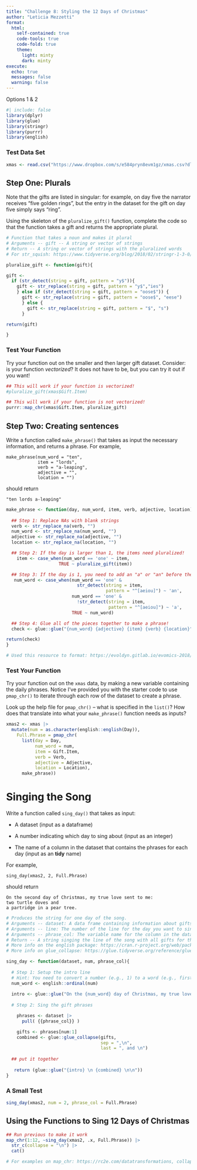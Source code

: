 ```yaml
---
title: "Challenge 8: Styling the 12 Days of Christmas"
author: "Leticia Mezzetti"
format: 
  html:
    self-contained: true
    code-tools: true
    code-fold: true
    theme: 
      light: minty
      dark: minty
execute: 
  echo: true
  messages: false
  warning: false
---
```


Options 1 & 2

```r
#| include: false
library(dplyr)
library(glue)
library(stringr)
library(purrr)
library(english)
```

### Test Data Set

```r
xmas <- read.csv("https://www.dropbox.com/s/e584pryn8evm1gz/xmas.csv?dl=1")

```

## Step One: Plurals

Note that the gifts are listed in singular: for example, on day five the narrator receives "five golden rings", but the entry in the dataset for the gift on day five simply says "ring".

Using the skeleton of the `pluralize_gift()` function, complete the code so that the function takes a gift and returns the appropriate plural.

```r
# Function that takes a noun and makes it plural
# Arguments -- gift -- A string or vector of strings
# Return -- A string or vector of strings with the pluralized words
# For str_squish: https://www.tidyverse.org/blog/2018/02/stringr-1-3-0/#:~:text=str_squish()%20%2C%20which%20removes%20whitespace,strings%20into%20a%20single%20space.

pluralize_gift <- function(gift){

gift <-
  if (str_detect(string = gift, pattern = "y$")){
    gift <- str_replace(string = gift, pattern = "y$","ies")
    } else if (str_detect(string = gift, pattern = "oose$")) {
      gift <- str_replace(string = gift, pattern = "oose$", "eese")
      } else {
        gift <- str_replace(string = gift, pattern = "$", "s")
      }

return(gift)

}

```

### Test Your Function

Try your function out on the smaller and then larger gift dataset. Consider: is your function *vectorized*? It does not have to be, but you can try it out if you want!

```r
## This will work if your function is vectorized!
#pluralize_gift(xmas$Gift.Item)

## This will work if your function is not vectorized!
purrr::map_chr(xmas$Gift.Item, pluralize_gift)

```

## Step Two: Creating sentences

Write a function called `make_phrase()` that takes as input the necessary information, and returns a phrase. For example,

    make_phrase(num_word = "ten", 
                item = "lords", 
                verb = "a-leaping", 
                adjective = "", 
                location = "")

should return

    "ten lords a-leaping"

```r
make_phrase <- function(day, num_word, item, verb, adjective, location) {
  
  ## Step 1: Replace NAs with blank strings
  verb <- str_replace_na(verb, "")
  num_word <- str_replace_na(num_word, "")
  adjective <- str_replace_na(adjective, "")
  location <- str_replace_na(location, "")

  ## Step 2: If the day is larger than 1, the items need pluralized! 
    item <- case_when(num_word == 'one' ~ item,
                    TRUE ~ pluralize_gift(item))

  ## Step 3: If the day is 1, you need to add an "a" or "an" before the gift 
   num_word <- case_when(num_word == 'one' &
                           str_detect(string = item,
                                      pattern = "^[aeiou]") ~ 'an',
                         num_word == 'one' & 
                           !str_detect(string = item,
                                       pattern = "^[aeiou]") ~ 'a',
                         TRUE ~ num_word)

  ## Step 4: Glue all of the pieces together to make a phrase! 
  check <- glue::glue("{num_word} {adjective} {item} {verb} {location}")

return(check)
}

# Used this resource to format: https://evoldyn.gitlab.io/evomics-2018/ref-sheets/R_strings.pdf

```

### Test Your Function

Try your function out on the `xmas` data, by making a new variable containing the daily phrases. Notice I've provided you with the starter code to use `pmap_chr()` to iterate through each row of the dataset to create a phrase.

::: callout-tip
Look up the help file for `pmap_chr()` -- what is specified in the `list()`? How does that translate into what your `make_phrase()` function needs as inputs?
:::

```r
xmas2 <- xmas |>
  mutate(num = as.character(english::english(Day)), 
    Full.Phrase = pmap_chr(
      list(day = Day,
           num_word = num,
           item = Gift.Item,
           verb = Verb,
           adjective = Adjective,
           location = Location),
      make_phrase))

```

# Singing the Song

Write a function called `sing_day()` that takes as input:

-   A dataset (input as a dataframe)

-   A number indicating which day to sing about (input as an integer)

-   The name of a column in the dataset that contains the phrases for each day (input as an **tidy** name)

For example,

    sing_day(xmas2, 2, Full.Phrase)

should return

    On the second day of Christmas, my true love sent to me:
    two turtle doves and
    a partridge in a pear tree.

```r
# Produces the string for one day of the song.
# Arguments -- dataset: A data frame containing information about gifts
# Arguments -- line: The number of the line for the day you want to sing about
# Arguments -- phrase_col: The variable name for the column in the dataset that contains the song phrases
# Return -- A string singing the line of the song with all gifts for the given day.
# More info on the english package: https://cran.r-project.org/web/packages/english/english.pdf
# More info on glue_collapse: https://glue.tidyverse.org/reference/glue_collapse.html

sing_day <- function(dataset, num, phrase_col){
  
  # Step 1: Setup the intro line
  # Hint: You need to convert a number (e.g., 1) to a word (e.g., first)
  num_word <- english::ordinal(num)
  
  intro <- glue::glue("On the {num_word} day of Christmas, my true love gave to me")
  
  # Step 2: Sing the gift phrases

    phrases <- dataset |>
      pull( {{phrase_col}} )

    gifts <- phrases[num:1]
    combined <- glue::glue_collapse(gifts,
                                    sep = ",\n",
                                    last = ", and \n")
    
  ## put it together
    
   return (glue::glue("{intro} \n {combined} \n\n"))
}

```

### A Small Test

```r
sing_day(xmas2, num = 2, phrase_col = Full.Phrase)
```

## Using the Functions to Sing 12 Days of Christmas

```r
## Run previous to make it work
map_chr(1:12, ~sing_day(xmas2, .x, Full.Phrase)) |>
  str_c(collapse = "\n") |>
  cat()

# For examples on map_chr: https://rc2e.com/datatransformations, collapse: https://www.rdocumentation.org/packages/fstrings/versions/0.0.0.9000/topics/collapse, to concatenate/combine strings: https://www.statology.org/r-cat-function/

```

## 
